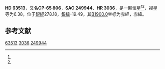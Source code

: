 {{Starbox begin
| name = HD 63513
}}
{{Starbox observe
| epoch = [[J2000.0|J2000.0]]
| constell = {{星座名待查}}<ref name=SIMBAD>{{cite web
 | url=http://simbad.u-strasbg.fr/simbad/sim-id?Ident=HR+3036
 | title=Pulsating variable Star
 | publisher=Centre de Données astronomiques de Strasbourg
 | work=SIMBAD
 | accessdate=2012-07-13
 | archive-date=2021-09-11
 | archive-url=https://web.archive.org/web/20210911153534/https://simbad.u-strasbg.fr/simbad/sim-id?Ident=HR+3036
 | dead-url=no
 }}</ref><ref name=DATA>{{cite web
 | url=http://vizier.u-strasbg.fr/viz-bin/VizieR-5?-out.add=.&-source=5050&-corr=PK=HR&-out.max=9999&HR=3036
 | title=VizieR Detailed Page
 | accessdate=2012-07-13
 | archive-date=2016-03-04
 | archive-url=https://web.archive.org/web/20160304233512/http://vizier.u-strasbg.fr/viz-bin/VizieR-5?-out.add=.&-source=5050&-corr=PK=HR&-out.max=9999&HR=3036
 | dead-url=no
 }}</ref>
| 星官 = 
| ra = {{RA|7|44|43.9}}<ref name=SIMBAD /><ref name=DATA />
| dec = {{DEC|-66|4|19}}<ref name=SIMBAD /><ref name=DATA />
| appmag_v = 6.38<ref name=SIMBAD /><ref name=DATA />
}}
{{Starbox character
| class = G6-8III<ref name=SIMBAD /><ref name=DATA />
| b-v = 0.95<ref name=SIMBAD /><ref name=DATA />
| u-b = 0.66<ref name=SIMBAD /><ref name=DATA />
| r-i = <ref name=SIMBAD /><ref name=DATA />
| variable = 
}}
{{Starbox astrometry
| radial_v = 0.66
| prop_mo_ra = 2
| parallax = 
| p_error = 
}}
{{Starbox catalog
| names =CP-65 806，[[SAO星表|SAO]] 249944，[[HD星表|HD]] 63513，[[HR星表|HR]] 3036}}
{{Starbox reference |Simbad=HR+3036}}
{{Starbox end}}

'''HD 63513'''，又名'''CP-65 806'''，'''SAO 249944'''、'''HR 3036'''，是一颗恒星<ref name=SIMBAD /><ref name=DATA />，视星等为6.38，位于[[銀道座標系|銀經]]278.18，[[銀道座標系|銀緯]]-19.49，其[[B1900.0|B1900.0]]坐标为赤經{{RA|7|44|5.7}}，赤緯{{DEC|-65|-19.49|41}}。

== 参考文献 ==
{{reflist}}

{{star-stub}}

[[Category:HD和HDE天體|63513]]
[[Category:HR天體|3036]]
[[Category:SAO天體|249944]]